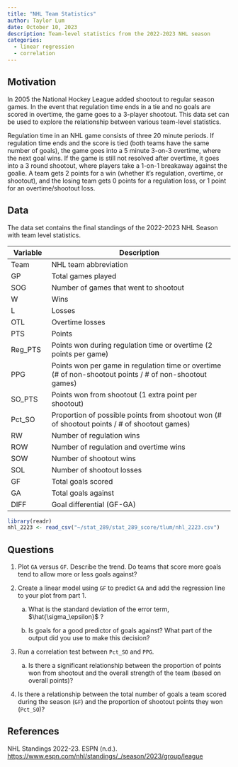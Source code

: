 ```yaml
---
title: "NHL Team Statistics"
author: Taylor Lum
date: October 10, 2023
description: Team-level statistics from the 2022-2023 NHL season
categories:
  - linear regression
  - correlation
---
```


## Motivation

In 2005 the National Hockey League added shootout to regular season games. In the event that regulation time ends in a tie and no goals are scored in overtime, the game goes to a 3-player shootout. This data set can be used to explore the relationship between various team-level statistics.

Regulation time in an NHL game consists of three 20 minute periods. If regulation time ends and the score is tied (both teams have the same number of goals), the game goes into a 5 minute 3-on-3 overtime, where the next goal wins. If the game is still not resolved after overtime, it goes into a 3 round shootout, where players take a 1-on-1 breakaway against the goalie. A team gets 2 points for a win (whether it's regulation, overtime, or shootout), and the losing team gets 0 points for a regulation loss, or 1 point for an overtime/shootout loss.

## Data

The data set contains the final standings of the 2022-2023 NHL Season with team level statistics.

| Variable | Description                                                                                              |
|-------------|-----------------------------------------------------------|
| Team     | NHL team abbreviation                                                                                    |
| GP       | Total games played                                                                                       |
| SOG      | Number of games that went to shootout                                                                    |
| W        | Wins                                                                                                     |
| L        | Losses                                                                                                   |
| OTL      | Overtime losses                                                                                          |
| PTS      | Points                                                                                                   |
| Reg_PTS  | Points won during regulation time or overtime (2 points per game)                                        |
| PPG      | Points won per game in regulation time or overtime (# of non-shootout points / \# of non-shootout games) |
| SO_PTS   | Points won from shootout (1 extra point per shootout)                                                    |
| Pct_SO   | Proportion of possible points from shootout won (# of shootout points / \# of shootout games)            |
| RW       | Number of regulation wins                                                                                |
| ROW      | Number of regulation and overtime wins                                                                   |
| SOW      | Number of shootout wins                                                                                  |
| SOL      | Number of shootout losses                                                                                |
| GF       | Total goals scored                                                                                       |
| GA       | Total goals against                                                                                      |
| DIFF     | Goal differential (GF-GA)                                                                                |

```r
library(readr)
nhl_2223 <- read_csv("~/stat_289/stat_289_score/tlum/nhl_2223.csv")
```

## Questions

1.  Plot `GA` versus `GF`. Describe the trend. Do teams that score more goals tend to allow more or less goals against?

2.  Create a linear model using `GF` to predict `GA` and add the regression line to your plot from part 1.

    a.  What is the standard deviation of the error term, $\hat{\sigma_\epsilon}$ ?

    b.  Is goals for a good predictor of goals against? What part of the output did you use to make this decision?

3.  Run a correlation test between `Pct_SO` and `PPG`.

    a.  Is there a significant relationship between the proportion of points won from shootout and the overall strength of the team (based on overall points)?

4.  Is there a relationship between the total number of goals a team scored during the season (`GF`) and the proportion of shootout points they won (`Pct_SO`)?

## References

NHL Standings 2022-23. ESPN (n.d.). <https://www.espn.com/nhl/standings/_/season/2023/group/league>
